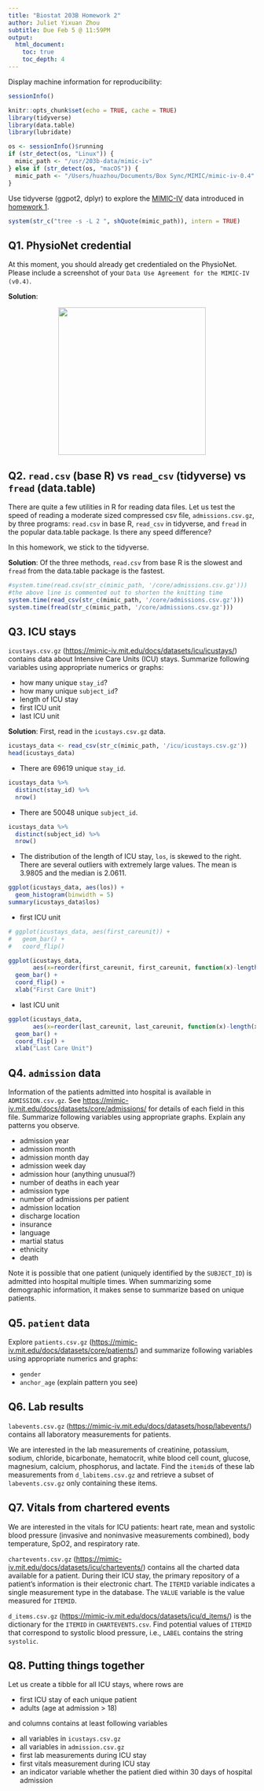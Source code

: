 ```yaml
---
title: "Biostat 203B Homework 2"
author: Juliet Yixuan Zhou
subtitle: Due Feb 5 @ 11:59PM
output: 
  html_document:
    toc: true
    toc_depth: 4 
---
```


Display machine information for reproducibility:
```r
sessionInfo()
```

```r
knitr::opts_chunk$set(echo = TRUE, cache = TRUE)
library(tidyverse)
library(data.table)
library(lubridate)
```

```r
os <- sessionInfo()$running
if (str_detect(os, "Linux")) {
  mimic_path <- "/usr/203b-data/mimic-iv"
} else if (str_detect(os, "macOS")) {
  mimic_path <- "/Users/huazhou/Documents/Box Sync/MIMIC/mimic-iv-0.4"
}
```

Use tidyverse (ggpot2, dplyr) to explore the [MIMIC-IV](https://mimic-iv.mit.edu) data introduced in [homework 1](https://ucla-biostat203b-2021winter.github.io/hw/hw1/hw1.html).

```r
system(str_c("tree -s -L 2 ", shQuote(mimic_path)), intern = TRUE)
```

## Q1. PhysioNet credential

At this moment, you should already get credentialed on the PhysioNet. Please include a screenshot of your `Data Use Agreement for the MIMIC-IV (v0.4)`.

**Solution**:
<p align="center">
<img src="./use_agreement.png" height="300">
</p>

## Q2. `read.csv` (base R) vs `read_csv` (tidyverse) vs `fread` (data.table)

There are quite a few utilities in R for reading data files. Let us test the speed of reading a moderate sized compressed csv file, `admissions.csv.gz`, by three programs: `read.csv` in base R, `read_csv` in tidyverse, and `fread` in the popular data.table package. Is there any speed difference?

In this homework, we stick to the tidyverse. 

**Solution**: Of the three methods, `read.csv` from base R is the slowest and `fread` from the data.table package is the fastest. 
```r
#system.time(read.csv(str_c(mimic_path, '/core/admissions.csv.gz')))
#the above line is commented out to shorten the knitting time
system.time(read_csv(str_c(mimic_path, '/core/admissions.csv.gz')))
system.time(fread(str_c(mimic_path, '/core/admissions.csv.gz')))
```

## Q3. ICU stays

`icustays.csv.gz` (<https://mimic-iv.mit.edu/docs/datasets/icu/icustays/>) contains data about Intensive Care Units (ICU) stays. Summarize following variables using appropriate numerics or graphs:   

- how many unique `stay_id`?  
- how many unique `subject_id`?  
- length of ICU stay  
- first ICU unit  
- last ICU unit  

**Solution**:
First, read in the `icustays.csv.gz` data. 
```r
icustays_data <- read_csv(str_c(mimic_path, '/icu/icustays.csv.gz'))
head(icustays_data)
```
- There are 69619 unique `stay_id`.
```r
icustays_data %>% 
  distinct(stay_id) %>% 
  nrow()
```

- There are 50048 unique `subject_id`. 
```r
icustays_data %>% 
  distinct(subject_id) %>% 
  nrow()
```

- The distribution of the length of ICU stay, `los`, is skewed to the right. There are several outliers with extremely large values. The mean is 3.9805 and the median is 2.0611. 
```r
ggplot(icustays_data, aes(los)) +
  geom_histogram(binwidth = 5)
summary(icustays_data$los)
```

- first ICU unit
```r
# ggplot(icustays_data, aes(first_careunit)) +
#   geom_bar() + 
#   coord_flip()

ggplot(icustays_data, 
       aes(x=reorder(first_careunit, first_careunit, function(x)-length(x)))) +
  geom_bar() +
  coord_flip() +
  xlab("First Care Unit")
```

- last ICU unit 
```r
ggplot(icustays_data, 
       aes(x=reorder(last_careunit, last_careunit, function(x)-length(x)))) +
  geom_bar() +
  coord_flip() +
  xlab("Last Care Unit")
```

## Q4. `admission` data

Information of the patients admitted into hospital is available in `ADMISSION.csv.gz`. See <https://mimic-iv.mit.edu/docs/datasets/core/admissions/> for details of each field in this file. Summarize following variables using appropriate graphs. Explain any patterns you observe.   

- admission year  
- admission month  
- admission month day  
- admission week day  
- admission hour (anything unusual?)  
- number of deaths in each year  
- admission type  
- number of admissions per patient  
- admission location  
- discharge location  
- insurance  
- language  
- martial status  
- ethnicity  
- death 

Note it is possible that one patient (uniquely identified by the `SUBJECT_ID`) is admitted into hospital multiple times. When summarizing some demographic information, it makes sense to summarize based on unique patients. 

## Q5. `patient` data

Explore `patients.csv.gz` (<https://mimic-iv.mit.edu/docs/datasets/core/patients/>) and summarize following variables using appropriate numerics and graphs:  

- `gender`  
- `anchor_age` (explain pattern you see)

## Q6. Lab results

`labevents.csv.gz` (<https://mimic-iv.mit.edu/docs/datasets/hosp/labevents/>) contains all laboratory measurements for patients. 

We are interested in the lab measurements of creatinine, potassium, sodium, chloride, bicarbonate, hematocrit, white blood cell count, glucose, magnesium, calcium, phosphorus, and lactate. Find the `itemid`s of these lab measurements from `d_labitems.csv.gz` and retrieve a subset of `labevents.csv.gz` only containing these items.

## Q7. Vitals from chartered events

We are interested in the vitals for ICU patients: heart rate, mean and systolic blood pressure (invasive and noninvasive measurements combined), body temperature, SpO2, and respiratory rate.

`chartevents.csv.gz` (<https://mimic-iv.mit.edu/docs/datasets/icu/chartevents/>) contains all the charted data available for a patient. During their ICU stay, the primary repository of a patient’s information is their electronic chart. The `ITEMID` variable indicates a single measurement type in the database. The `VALUE` variable is the value measured for `ITEMID`. 

`d_items.csv.gz` (<https://mimic-iv.mit.edu/docs/datasets/icu/d_items/>) is the dictionary for the `ITEMID` in `CHARTEVENTS.csv`. Find potential values of `ITEMID` that correspond to systolic blood pressure, i.e., `LABEL` contains the string `systolic`. 

## Q8. Putting things together

Let us create a tibble for all ICU stays, where rows are  

- first ICU stay of each unique patient  
- adults (age at admission > 18)  

and columns contains at least following variables  

- all variables in `icustays.csv.gz`  
- all variables in `admission.csv.gz`  
- first lab measurements during ICU stay  
- first vitals measurement during ICU stay  
- an indicator variable whether the patient died within 30 days of hospital admission  
